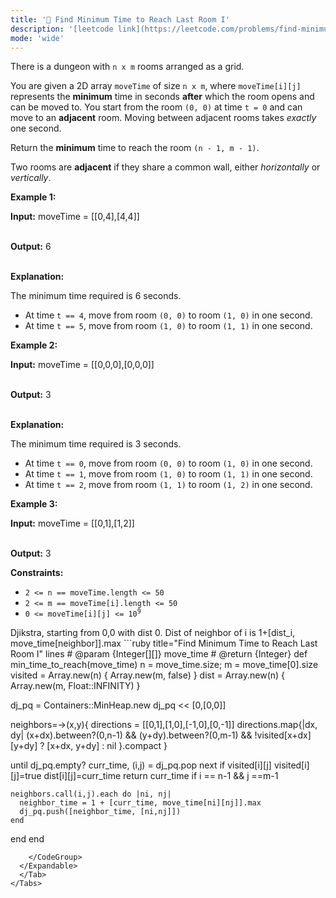 ```yaml
---
title: '🧀 Find Minimum Time to Reach Last Room I'
description: '[leetcode link](https://leetcode.com/problems/find-minimum-time-to-reach-last-room-i/description/)'
mode: 'wide'
---
```

<Tabs>
  <Tab title="Question" icon="circle-question" iconType="regular">
    <Card>
      <p>There is a dungeon with <code>n x m</code> rooms arranged as a grid.</p>  <p>You are given a 2D array <code>moveTime</code> of size <code>n x m</code>, where <code>moveTime[i][j]</code> represents the <strong>minimum</strong> time in seconds <strong>after</strong> which the room opens and can be moved to. You start from the room <code>(0, 0)</code> at time <code>t = 0</code> and can move to an <strong>adjacent</strong> room. Moving between adjacent rooms takes <em>exactly</em> one second.</p>  <p>Return the <strong>minimum</strong> time to reach the room <code>(n - 1, m - 1)</code>.</p>  <p>Two rooms are <strong>adjacent</strong> if they share a common wall, either <em>horizontally</em> or <em>vertically</em>.</p>   <p><strong class="example">Example 1:</strong></p>  <div class="example-block"> <p><strong>Input:</strong> <span class="example-io">moveTime = [[0,4],[4,4]]</span></p>  <p><br/> <strong>Output:</strong> <span class="example-io">6</span></p>  <p><br/> <strong>Explanation:</strong></p>  <p>The minimum time required is 6 seconds.</p>  <ul>  <li>At time <code>t == 4</code>, move from room <code>(0, 0)</code> to room <code>(1, 0)</code> in one second.</li>  <li>At time <code>t == 5</code>, move from room <code>(1, 0)</code> to room <code>(1, 1)</code> in one second.</li> </ul> </div>  <p><strong class="example">Example 2:</strong></p>  <div class="example-block"> <p><strong>Input:</strong> <span class="example-io">moveTime = [[0,0,0],[0,0,0]]</span></p>  <p><br/> <strong>Output:</strong> <span class="example-io">3</span></p>  <p><br/> <strong>Explanation:</strong></p>  <p>The minimum time required is 3 seconds.</p>  <ul>  <li>At time <code>t == 0</code>, move from room <code>(0, 0)</code> to room <code>(1, 0)</code> in one second.</li>  <li>At time <code>t == 1</code>, move from room <code>(1, 0)</code> to room <code>(1, 1)</code> in one second.</li>  <li>At time <code>t == 2</code>, move from room <code>(1, 1)</code> to room <code>(1, 2)</code> in one second.</li> </ul> </div>  <p><strong class="example">Example 3:</strong></p>  <div class="example-block"> <p><strong>Input:</strong> <span class="example-io">moveTime = [[0,1],[1,2]]</span></p>  <p><br/> <strong>Output:</strong> <span class="example-io">3</span></p> </div>   <p><strong>Constraints:</strong></p>  <ul>  <li><code>2 &lt;= n == moveTime.length &lt;= 50</code></li>  <li><code>2 &lt;= m == moveTime[i].length &lt;= 50</code></li>  <li><code>0 &lt;= moveTime[i][j] &lt;= 10<sup>9</sup></code></li> </ul> 
    </Card>
  </Tab>
  <Tab title="Solution" icon="lightbulb" iconType="regular" >
    <Card>
      Djikstra, starting from 0,0 with dist 0. Dist of neighbor of i is 1+[dist_i, move_time[neighbor]].max
    </Card>
  <Expandable title="code">
    <CodeGroup dropdown>
```ruby title="Find Minimum Time to Reach Last Room I" lines
# @param {Integer[][]} move_time
# @return {Integer}
def min_time_to_reach(move_time)
  n = move_time.size; m = move_time[0].size
  visited = Array.new(n) { Array.new(m, false) }
  dist = Array.new(n) { Array.new(m, Float::INFINITY) }
  
  dj_pq = Containers::MinHeap.new
  dj_pq << [0,[0,0]]

  neighbors=->(x,y){
    directions = [[0,1],[1,0],[-1,0],[0,-1]]
    directions.map{|dx, dy|
      (x+dx).between?(0,n-1) && (y+dy).between?(0,m-1) && !visited[x+dx][y+dy] ? [x+dx, y+dy] : nil
    }.compact
  }
  
  until dj_pq.empty?
    curr_time, (i,j) = dj_pq.pop
    next if visited[i][j]
    visited[i][j]=true
    dist[i][j]=curr_time
    return curr_time if i == n-1 && j ==m-1

    neighbors.call(i,j).each do |ni, nj|
      neighbor_time = 1 + [curr_time, move_time[ni][nj]].max
      dj_pq.push([neighbor_time, [ni,nj]])
    end
  end
end
```
    </CodeGroup>
  </Expandable>
  </Tab>
</Tabs>